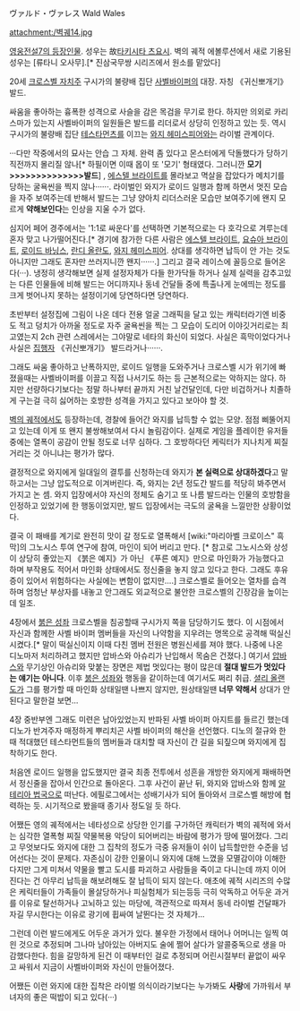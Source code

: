 ヴァルド・ヴァレス
Wald Wales

attachment:/벽궤14.jpg

[[영웅전설7의 등장인물]]. 성우는 故[[타키시타 츠요시]]. 벽의 궤적 에볼루션에서 새로 기용된 성우는 [류타니 오사무].[* 진삼국무쌍 시리즈에서 원소를 맡았다]

20세 [[크로스벨 자치주]] 구시가의 불량배 집단 [[사벨바이퍼]]의 대장. 자칭 《귀신뽀개기》 발드.

싸움을 좋아하는 흉폭한 성격으로 사슬을 감은 목검을 무기로 한다. 하지만 의외로 카리스마가 있는지 사벨바이퍼의 일원들은 발드를 리더로서 상당히 인정하고 있는 듯. 역시 구시가의 불량배 집단 [[테스타먼츠]]를 이끄는 [[와지 헤미스피어]]와는 라이벌 관계이다.

···다만 작중에서의 묘사는 안습 그 자체. 완력 좀 있다고 몬스터에게 닥돌했다가 당하기 직전까지 몰리질 않나[* 하필이면 이때 몹이 또 '모기' 형태였다. 그러니깐 '''모기>>>>>>>>>>>>>>발드'''] , [[에스텔 브라이트]]를 몰라보고 멱살을 잡았다가 메치기를 당하는 굴욕씬을 찍지 않나······. 라이벌인 와지가 로이드 일행과 함께 하면서 멋진 모습을 자주 보여주는데 반해서 발드는 그냥 양아치 리더스러운 모습만 보여주기에 왠지 모르게 '''약해보인다'''는 인상을 지울 수가 없다.

심지어 페어 경주에서는 '1:1로 싸운다'를 선택하면 기본적으로는 다 호각으로 겨루는데 혼자 맞고 나가떨어진다.[* 경기에 참가한 다른 사람은 [[에스텔 브라이트]], [[요슈아 브라이트]], [[로이드 바닝스]], [[란디 올란도]], [[와지 헤미스피어]]. 상대를 생각하면 납득이 안 가는 것도 아니지만 그래도 혼자만 쓰러지니깐 왠지······.] 그리고 결국 레이스에 꼴등으로 들어온다(···). 냉정히 생각해보면 실제 설정자체가 다들 한가닥들 하거나 실제 실력을 감추고있는 다른 인물들에 비해 발드는 어디까지나 동네 건달들 중에 특출나게 눈에띄는 정도를 크게 벗어나지 못하는 설정이기에 당연하다면 당연하다. 

초반부터 설정집에 그림이 나온 데다 전용 얼굴 그래픽을 달고 있는 캐릭터라기엔 비중도 적고 덩치가 아까울 정도로 자주 굴욕씬을 찍는 그 모습이 도리어 이야깃거리로는 최고였는지 2ch 관련 스레에서는 그야말로 네타의 화신이 되었다. 사실은 흑막이었다거나 사실은 [[집행자]] 《귀신뽀개기》 발드라거나······.

그래도 싸움 좋아하고 난폭하지만, 로이드 일행을 도와주거나 크로스벨 시가 위기에 빠졌을때는 사벨바이퍼를 이끌고 직접 나서기도 하는 등 근본적으로는 악하지는 않다. 하지만 선량하다기보다는 정말 하나부터 끝까지 거친 날건달인데, 다만 비겁하거나 치졸하게 구는걸 극히 싫어하는 호방한 성격을 가지고 있다고 보아야 할 것. 

[[벽의 궤적]]에서도 등장하는데, 경찰에 들어간 와지를 납득할 수 없는 모양. 점점 삐뚤어지고 있는데 이게 또 왠지 불쌍해보여서 다시 놀림감이다. 실제로 게임을 플레이한 유저들 중에는 열폭이 공감이 안될 정도로 너무 심하다. 그 호방하다던 케릭터가 지나치게 찌질거리는 것 아니냐는 평가가 많다. 

결정적으로 와지에게 일대일의 결투를 신청하는데 와지가 '''본 실력으로 상대하겠다'''고 말하고서는 그냥 압도적으로 이겨버린다. 즉, 와지는 2년 정도간 발드를 적당히 봐주면서 가지고 논 셈. 와지 입장에서야 자신의 정체도 숨기고 또 나름 발드라는 인물의 호방함을 인정하고 있었기에 한 행동이었지만, 발드 입장에서는 극도의 굴욕을 느낄만한 상황이었다.

결국 이 패배를 계기로 완전히 맛이 갈 정도로 열폭해서 [wiki:"마리아벨 크로이스" 흑막]의 그노시스 투여 연구에 참여, 마인이 되어 버리고 만다. [* 참고로 그노시스와 상성이 상당히 좋았는지 《붉은 예지》가 아닌 《푸른 예지》만으로 마인화가 가능했다고 하며 부작용도 적어서 마인화 상태에서도 정신줄을 놓지 않고 있다고 한다. 그래도 후유증이 있어서 위험하다는 사실에는 변함이 없지만....] 크로스벨로 들어오는 열차를 습격하며 엄청난 부상자를 내놓고 안그래도 외교적으로 불안한 크로스벨의 긴장감을 높이는데 일조.

4장에서 [[붉은 성좌]] 크로스벨을 침공할때 구시가지 쪽을 담당하기도 했다. 이 시점에서 자신과 함께한 사벨 바이퍼 멤버들을 자신의 나약함을 지우려는 명목으로 공격해 떡실신시켰다.[* 말이 떡실신이지 이때 다친 멤버 전원은 병원신세를 져야 했다. 나중에 나온 디노마저 처리하려고 했지만 압바스와  아슈리가 난입해서 목숨은 건졌다.] 여기서 [[압바스]]와 무기상인 아슈리와 맞붙는 장면은 제법 멋있다는 평이 많은데 '''절대 발드가 멋있다는 얘기는 아니다'''. 이후 [[붉은 성좌]]와 행동을 같이하는데 여기서도 쩌리 취급. [[셜리 올랜도]]가 그를 평가할 때 마인화 상태일땐 나쁘지 않지만, 원상태일땐 '''너무 약해서''' 상대가 안된다고 말한걸 보면... 

4장 중반부엔 그래도 미련은 남아있었는지 반파된 사벨 바이퍼 아지트를 들르긴 했는데 디노가 반겨주자 매정하게 뿌리치곤 사벨 바이퍼의 해산을 선언했다. 디노의 절규와 한 때 적대했던 테스타먼트들의 멤버들과 대치할 때 자신이 간 길을 되짚으며 와지에게 집착하기도 한다.

처음엔 로이드 일행을 압도했지만 결국 최종 전투에서 성흔을 개방한 와지에게 패배하면서 정신줄을 잡아서 인간으로 돌아온다. 그후 사건이 끝난 뒤, 와지와 압바스와 함께 [[알테리아 법국]]으로 떠난다. 에필로그에서는 성배기사가 되어 돌아와서 크로스벨 해방에 협력하는 듯. 시기적으로 봤을때 종기사 정도일 듯 하다.

어쨌든 영의 궤적에서는 네타성으로 상당한 인기를 구가하던 캐릭터가 벽의 궤적에 와서는 심각한 열폭형 찌질 약물복용 악당이 되어버리는 바람에 평가가 땅에 떨어졌다. 그리고 무엇보다도 와지에 대한 그 집착의 정도가 극중 유저들이 쉬이 납득할만한 수준을 넘어선다는 것이 문제다. 자존심이 강한 인물이니 와지에 대해 느꼈을 모멸감이야 이해한다지만 그게 미쳐서 약물을 빨고 도시를 파괴하고 사람들을 죽이고 다니는데 까지 이어진다는 건 아무리 납득을 해보려해도 잘 납득이 되지 않는다. 애초에 궤적 시리즈의 수많은 케릭터들이 가족들이 몰살당하거나 피실험체가 되는등등 극히 악독하고 어두운 과거를 이유로 탈선하거나 고뇌하고 있는 마당에, 객관적으로 따져서 동네 라이벌 건달패가 자길 무시한다는 이유로 광기에 휩싸여 날뛴다는 것 자체가...

그런데 이런 발드에게도 어두운 과거가 있다. 불우한 가정에서 태어나 어머니는 일찍 여읜 것으로 추정되며 그나마 남아있는 아버지도 술에 쩔어 살다가 알콜중독으로 생을 마감했다한다. 힘을 갈망하게 된건 이 때부터인 걸로 추정되며 어린시절부터 끝없이 싸우고 싸워서 지금이 사벨바이퍼와 자신이 만들어졌다.

어쨌든 이런 와지에 대한 집착은 라이벌 의식이라기보다는 누가봐도 '''사랑'''에 가까워서 부녀자의 좋은 떡밥이 되고 있다(···)
